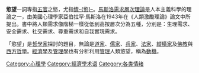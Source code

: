 {{Unreferenced|time=2017-03-24T04:41:15+00:00}}
{{Request translation|en}}
{{情绪侧栏}}
'''慾望'''一詞專指[[五官|五官]]之慾，尤指[[性慾|情-{慾}-]]。[[马斯洛需求层次理论|馬斯洛需求層次理論]]是人本主義科學的理論之一，由美國心理學家亞伯拉罕·馬斯洛在1943年在《人類激勵理論》論文中所提出。書中將人類需求像階梯一樣從低到高按層次分為五種，分別是：生理需求、安全需求、社交需求、尊重需求和自我實現需求。

{{OR|慾望來自個體天生的生理需求，經過遺傳基因的設計，將繁延下一代的動力經由內分泌系統的統合，為滿足因內分泌無法平衡的痛苦衍生強烈的慾望，驅使個體做出利於繁延下一代的種種行為，這些行為有可能危及社會倫理道德，但個體往往無法以理智的力量來控制所以沒辦法避免自己做出離經叛道的行為。}}

{{or|「-{慾}-望」跟「-{欲}-望」兩詞各有分工，界說不盡相同。「-{欲}-望」指涉一般的不足[[感覺|感覺]]（類似[[佛家|佛家]]說的「求不得」）以及想滿足這種不足[[感覺|感覺]]的想法。}}

「慾望」是[[哲學家|哲學家]]探討的題目，無論是[[道家|道家]]、[[儒家|儒家]]、[[兵家|兵家]]、[[法家|法家]]、[[縱橫家|縱橫家]]及[[佛教|佛教]]與[[西方哲學|西方哲學]]。[[經濟學|經濟學]]及[[管理學|管理學]]也有分析利用[[管理|管理]]人類慾望，稱為[[動機|動機]]。

{{Psychi-and-psycho-stub}}

[[Category:心理學|Category:心理學]]
[[Category:經濟學术语|Category:經濟學术语]]
[[Category:各类情绪|Category:各类情绪]]
